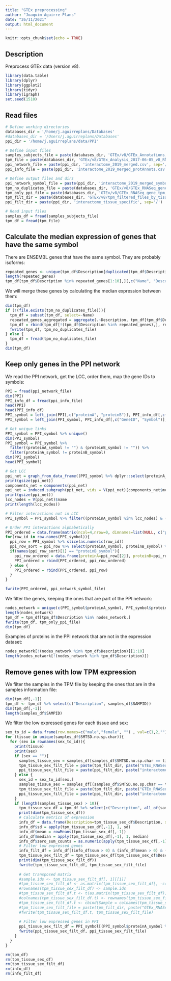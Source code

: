 ```yaml
---
title: "GTEx preprocessing"
author: "Joaquim Aguirre-Plans"
date: "26/11/2021"
output: html_document
---
```


```r
knitr::opts_chunk$set(echo = TRUE)
```

## Description

Preprocess GTEx data (version v8).

```r
library(data.table)
library(dplyr)
library(ggplot2)
library(tidyr)
library(igraph)
set.seed(1510)
```

## Read files

```r
# Define working directories
databases_dir = '/home/j.aguirreplans/Databases'
#databases_dir = '/Users/j.aguirreplans/Databases'
ppi_dir = '/home/j.aguirreplans/data/PPI'

# Define input files
samples_subjects_file = paste(databases_dir, 'GTEx/v8/GTEx_Annotations_SamplesSubjectsMerged.txt', sep='/')
tpm_file = paste(databases_dir, 'GTEx/v8/GTEx_Analysis_2017-06-05_v8_RNASeQCv1.1.9_gene_tpm.gct', sep='/')
ppi_network_file = paste(ppi_dir, 'interactome_2019_merged.csv', sep='/')
ppi_info_file = paste(ppi_dir, 'interactome_2019_merged_protAnnots.csv', sep='/')

# Define output files and dirs
ppi_network_symbol_file = paste(ppi_dir, 'interactome_2019_merged_symbols.csv', sep='/')
tpm_no_duplicates_file = paste(databases_dir, 'GTEx/v8/GTEx_RNASeq_gene_tpm_no_duplicates.gct', sep='/')
tpm_only_ppi_file = paste(databases_dir, 'GTEx/v8/GTEx_RNASeq_gene_tpm_only_ppi.gct', sep='/')
tpm_filt_dir = paste(databases_dir, 'GTEx/v8/tpm_filtered_files_by_tissue', sep='/')
ppi_filt_dir = paste(ppi_dir, 'interactome_tissue_specific', sep='/')

```

```r
# Read input files
samples_df = fread(samples_subjects_file)
tpm_df = fread(tpm_file)

```


## Calculate the median expression of genes that have the same symbol

There are ENSEMBL genes that have the same symbol. They are probably isoforms:

```r
repeated_genes <- unique(tpm_df$Description[duplicated(tpm_df$Description)])
length(repeated_genes)
tpm_df[tpm_df$Description %in% repeated_genes[1:10],][,c("Name", "Description")][order(Description),]

```

We will merge these genes by calculating the median expression between them:

```r
dim(tpm_df)
if (!(file.exists(tpm_no_duplicates_file))){
  tpm_df = subset(tpm_df, select=-Name)
  repeated_genes_aggregated = aggregate(.~Description, tpm_df[tpm_df$Description %in% repeated_genes,], median)
  tpm_df = rbind(tpm_df[!(tpm_df$Description %in% repeated_genes),], repeated_genes_aggregated)
  fwrite(tpm_df, tpm_no_duplicates_file)
} else {
  tpm_df = fread(tpm_no_duplicates_file)
}
dim(tpm_df)

```


## Keep only genes in the PPI network

We read the PPI network, get the LCC, order them, map the gene IDs to symbols:

```r
PPI = fread(ppi_network_file)
dim(PPI)
PPI_info_df = fread(ppi_info_file)
head(PPI)
head(PPI_info_df)
PPI_symbol = left_join(PPI[,c("proteinA", "proteinB")], PPI_info_df[,c("GeneID", "Symbol")], by=c("proteinA"="GeneID")) %>% rename(proteinA_symbol=Symbol)
PPI_symbol = left_join(PPI_symbol, PPI_info_df[,c("GeneID", "Symbol")], by=c("proteinB"="GeneID")) %>% rename(proteinB_symbol=Symbol)

# Get unique links
PPI_symbol = PPI_symbol %>% unique()
dim(PPI_symbol)
PPI_symbol = PPI_symbol %>%
  filter((proteinA_symbol != "") & (proteinB_symbol != "")) %>%
  filter(proteinA_symbol != proteinB_symbol)
dim(PPI_symbol)
head(PPI_symbol)

# Get LCC
ppi_net = graph_from_data_frame((PPI_symbol %>% dplyr::select(proteinA_symbol, proteinB_symbol)), directed=F) %>% simplify()
print(gsize(ppi_net))
components_net = components(ppi_net)
ppi_net = induced.subgraph(ppi_net, vids = V(ppi_net)[components_net$membership == which.max(components_net$csize)] )
print(gsize(ppi_net))
lcc_nodes = V(ppi_net)$name
print(length(lcc_nodes))

# Filter interactions not in LCC
PPI_symbol = PPI_symbol %>% filter((proteinA_symbol %in% lcc_nodes) & (proteinB_symbol %in% lcc_nodes))

# Order PPI interactions alphabetically
PPI_ordered = data.frame(matrix(ncol=4,nrow=0, dimnames=list(NULL, c("proteinA", "proteinB", "proteinA_symbol", "proteinB_symbol"))))
for(row_id in row.names(PPI_symbol)){
  ppi_row = PPI_symbol %>% slice(as.numeric(row_id))
  ppi_row_sort = ppi_row %>% select(proteinA_symbol, proteinB_symbol) %>% sort()
  if(names(ppi_row_sort)[1] == "proteinB_symbol"){
    ppi_row_ordered = data.frame(proteinA=ppi_row[[2]], proteinB=ppi_row[[1]], proteinA_symbol=ppi_row[[4]], proteinB_symbol=ppi_row[[3]])
    PPI_ordered = rbind(PPI_ordered, ppi_row_ordered)
  } else {
    PPI_ordered = rbind(PPI_ordered, ppi_row)
  }
}

fwrite(PPI_ordered, ppi_network_symbol_file)

```

We filter the genes, keeping the ones that are part of the PPI network:

```r
nodes_network = unique(c(PPI_symbol$proteinA_symbol, PPI_symbol$proteinB_symbol))
length(nodes_network)
tpm_df = tpm_df[tpm_df$Description %in% nodes_network,]
fwrite(tpm_df, tpm_only_ppi_file)
dim(tpm_df)

```

Examples of proteins in the PPI network that are not in the expression dataset:

```r
nodes_network[!(nodes_network %in% tpm_df$Description)][1:10]
length(nodes_network[!(nodes_network %in% tpm_df$Description)])

```


## Remove genes with low TPM expression

We filter the samples in the TPM file by keeping the ones that are in the samples information file:

```r
dim(tpm_df[,-1])
tpm_df <- tpm_df %>% select(c("Description", samples_df$SAMPID))
dim(tpm_df[,-1])
length(samples_df$SAMPID)

```

We filter the low expressed genes for each tissue and sex:

```r
sex_to_id = data.frame(row.names=c("male","female", "") , val=c(1,2,""))
for (tissue in unique(samples_df$SMTSD.no.sp.char)){
  for (sex in rownames(sex_to_id)){
    print(tissue)
    print(sex)
    if (sex == ""){
      samples_tissue_sex = samples_df[samples_df$SMTSD.no.sp.char == tissue,]$SAMPID
      tpm_tissue_sex_filt_file = paste(tpm_filt_dir, paste("GTEx_RNASeq_", tissue, ".gct", sep=''), sep='/')
      ppi_tissue_sex_filt_file = paste(ppi_filt_dir, paste("interactome_2019_", tissue, ".csv", sep=''), sep='/')
    } else {
      sex_id = sex_to_id[sex,]
      samples_tissue_sex = samples_df[(samples_df$SMTSD.no.sp.char == tissue) & (samples_df$SEX == sex_id),]$SAMPID
      tpm_tissue_sex_filt_file = paste(tpm_filt_dir, paste("GTEx_RNASeq_", tissue, "_", sex, ".gct", sep=''), sep='/')
      ppi_tissue_sex_filt_file = paste(ppi_filt_dir, paste("interactome_2019_", tissue, "_", sex, ".csv", sep=''), sep='/')
    }
    if (length(samples_tissue_sex) > 10){
      tpm_tissue_sex_df = tpm_df %>% select(c("Description", all_of(samples_tissue_sex)))
      print(dim(tpm_tissue_sex_df))
      # Calculate metrics of expression
      info_df = data.frame(Description=tpm_tissue_sex_df$Description, sum=rowSums(tpm_tissue_sex_df[,-1]))
      info_df$sd = apply(tpm_tissue_sex_df[,-1], 1, sd)
      info_df$mean = rowMeans(tpm_tissue_sex_df[,-1])
      info_df$median = apply(tpm_tissue_sex_df[,-1], 1, median)
      info_df$zero_sum_counts = as.numeric(apply(tpm_tissue_sex_df[,-1], 1, function(i) sum(i == 0) )) # Number of times that the sum of the TPMs is equal to 0
      # Filter low expressed genes
      info_filt_df = info_df[(info_df$sum > 0) & (info_df$mean > 0) & (info_df$median >= 1) & (info_df$sd > 0) & (info_df$zero_sum_counts < dim(tpm_tissue_sex_df[, -1])[2]/2) ,]
      tpm_tissue_sex_filt_df = tpm_tissue_sex_df[tpm_tissue_sex_df$Description %in% info_filt_df$Description,] %>% rename("Gene"="Description")
      print(dim(tpm_tissue_sex_filt_df))
      fwrite(tpm_tissue_sex_filt_df, tpm_tissue_sex_filt_file)
      
      # Get transposed matrix
      #sample.ids <- tpm_tissue_sex_filt_df[, 1][[1]]
      #tpm_tissue_sex_filt_df <- as.matrix(tpm_tissue_sex_filt_df[, -c(1)])
      #rownames(tpm_tissue_sex_filt_df) <- sample.ids
      #tpm_tissue_sex_filt_df.t <- t(as.matrix(tpm_tissue_sex_filt_df)) %>% as.data.frame() 
      #colnames(tpm_tissue_sex_filt_df.t) <- rownames(tpm_tissue_sex_filt_df)
      #tpm_tissue_sex_filt_df.t <- cbind(Sample = colnames(tpm_tissue_sex_filt_df), tpm_tissue_sex_filt_df.t)
      #tpm_tissue_sex_filt_file = paste(tpm_filt_dir, paste("GTEx_RNASeq_", tissue, "_", sex, ".gct", sep=''), sep='/')
      #fwrite(tpm_tissue_sex_filt_df.t, tpm_tissue_sex_filt_file)
      
      # Filter low expressed genes in PPI
      ppi_tissue_sex_filt_df = PPI_symbol[(PPI_symbol$proteinA_symbol %in% info_filt_df$Description) & (PPI_symbol$proteinB_symbol %in% info_filt_df$Description),]
      fwrite(ppi_tissue_sex_filt_df, ppi_tissue_sex_filt_file)
    }
  }
}
```

```r
rm(tpm_df)
rm(tpm_tissue_sex_df)
rm(tpm_tissue_sex_filt_df)
rm(info_df)
rm(info_filt_df)

```

